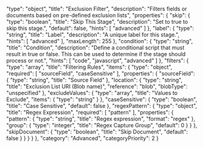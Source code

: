   "type": "object",
  "title": "Exclusion Filter",
  "description": "Filters fields or documents based on pre-defined exclusion lists",
  "properties": {
    "skip": {
      "type": "boolean",
      "title": "Skip This Stage",
      "description": "Set to true to skip this stage.",
      "default": false,
      "hints": [
        "advanced"
      ]
    },
    "label": {
      "type": "string",
      "title": "Label",
      "description": "A unique label for this stage.",
      "hints": [
        "advanced"
      ],
      "maxLength": 255
    },
    "condition": {
      "type": "string",
      "title": "Condition",
      "description": "Define a conditional script that must result in true or false. This can be used to determine if the stage should process or not.",
      "hints": [
        "code",
        "javascript",
        "advanced"
      ]
    },
    "filters": {
      "type": "array",
      "title": "Filtering Rules",
      "items": {
        "type": "object",
        "required": [
          "sourceField",
          "caseSensitive"
        ],
        "properties": {
          "sourceField": {
            "type": "string",
            "title": "Source Field"
          },
          "location": {
            "type": "string",
            "title": "Exclusion List URI (Blob name)",
            "reference": "blob",
            "blobType": "unspecified"
          },
          "excludeValues": {
            "type": "array",
            "title": "Values to Exclude",
            "items": {
              "type": "string"
            }
          },
          "caseSensitive": {
            "type": "boolean",
            "title": "Case Sensitive",
            "default": false
          },
          "regexPattern": {
            "type": "object",
            "title": "Regex Expression",
            "required": [
              "pattern"
            ],
            "properties": {
              "pattern": {
                "type": "string",
                "title": "Regex expression",
                "format": "regex"
              },
              "group": {
                "type": "integer",
                "title": "Regex Capture Group",
                "default": 0
              }
            }
          },
          "skipDocument": {
            "type": "boolean",
            "title": "Skip Document",
            "default": false
          }
        }
      }
    }
  },
  "category": "Advanced",
  "categoryPriority": 2
}
